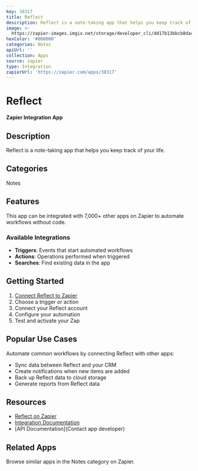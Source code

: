 ```yaml
---
key: 38317
title: Reflect
description: Reflect is a note-taking app that helps you keep track of your life.
image: >-
  https://zapier-images.imgix.net/storage/developer_cli/dd17b13bbcb8da468689385d985ef10f.png?auto=format%2Ccompress&ixlib=python-3.0.0&q=50
hexColor: '#000000'
categories: Notes
apiUrl: ''
collection: Apps
source: zapier
type: Integration
zapierUrl: 'https://zapier.com/apps/38317'
---
```

# Reflect

**Zapier Integration App**

## Description

Reflect is a note-taking app that helps you keep track of your life.

## Categories

Notes

## Features

This app can be integrated with 7,000+ other apps on Zapier to automate workflows without code.

### Available Integrations

- **Triggers**: Events that start automated workflows
- **Actions**: Operations performed when triggered
- **Searches**: Find existing data in the app

## Getting Started

1. [Connect Reflect to Zapier](https://zapier.com/apps/38317)
2. Choose a trigger or action
3. Connect your Reflect account
4. Configure your automation
5. Test and activate your Zap

## Popular Use Cases

Automate common workflows by connecting Reflect with other apps:

- Sync data between Reflect and your CRM
- Create notifications when new items are added
- Back up Reflect data to cloud storage
- Generate reports from Reflect data

## Resources

- [Reflect on Zapier](https://zapier.com/apps/38317)
- [Integration Documentation](https://zapier.com/apps/38317/integrations)
- [API Documentation](Contact app developer)

## Related Apps

Browse similar apps in the Notes category on Zapier.
